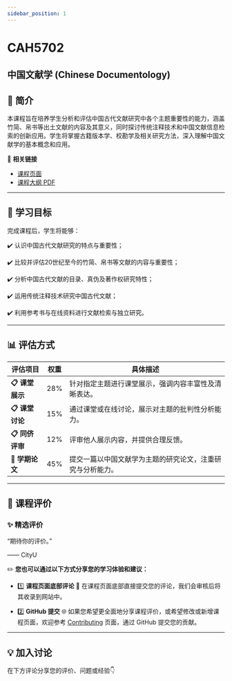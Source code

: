```yaml
---
sidebar_position: 1
---
```


# CAH5702
## 中国文献学 (Chinese Documentology)

## **📘 简介**
本课程旨在培养学生分析和评估中国古代文献研究中各个主题重要性的能力，涵盖竹简、帛书等出土文献的内容及其意义，同时探讨传统注释技术和中国文献信息检索的创新应用。学生将掌握古籍版本学、校勘学及相关研究方法，深入理解中国文献学的基本概念和应用。

🔗 **相关链接**
- [课程页面](https://www.cityu.edu.hk/catalogue/pg/202425/course/CAH5702.htm)
- [课程大纲 PDF](https://www.cityu.edu.hk/catalogue/pg/202425/course/CAH5702.pdf)

---

## **🎯 学习目标**

完成课程后，学生将能够：

✔️ 认识中国古代文献研究的特点与重要性；

✔️ 比较并评估20世纪至今的竹简、帛书等文献的内容与重要性；

✔️ 分析中国古代文献的目录、真伪及著作权研究特性；

✔️ 运用传统注释技术研究中国古代文献；

✔️ 利用参考书与在线资料进行文献检索与独立研究。

---

## **📊 评估方式**

| **评估项目**          | **权重** | **具体描述**                                                                                       |
|----------------------|---------|---------------------------------------------------------------------------------------------------|
| **📋 课堂展示**       | 28%     | 针对指定主题进行课堂展示，强调内容丰富性及清晰表达。                                                    |
| **📋 课堂讨论**       | 15%     | 通过课堂或在线讨论，展示对主题的批判性分析能力。                                                        |
| **📋 同侪评审**       | 12%     | 评审他人展示内容，并提供合理反馈。                                                                     |
| **📂 学期论文**       | 45%     | 提交一篇以中国文献学为主题的研究论文，注重研究与分析能力。                                               |

---

## **💬 课程评价**

### ✨ **精选评价**
<div className={commentStyles.commentBox}>
    <p className={commentStyles.commentText}>
        “期待你的评价。”
    </p>
    <p className={commentStyles.commentAuthor}>—— CityU</p>
</div>

✏️ **您也可以通过以下方式分享您的学习体验和建议：**

- 1️⃣ **课程页面底部评论**
💬 在课程页面底部直接提交您的评论，我们会审核后将其收录到网站中。

- 2️⃣ **GitHub 提交**
🌐 如果您希望更全面地分享课程评价，或希望修改或新增课程页面，欢迎参考 [Contributing](https://penjc.github.io/CityU/contributing) 页面，通过 GitHub 提交您的贡献。

---

## **💡 加入讨论**

在下方评论分享您的评价、问题或经验👇
<Utterances />
